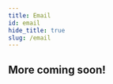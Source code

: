 ```yaml
---
title: Email
id: email
hide_title: true
slug: /email
---
```



<DocPageHeader
  title="Email"
  subtitle="Neosync is an open-source, developer-first product that allows you to create anonymized, secure test data that you can sync across all of your environments for high quality local, stage and CI testing."
/>

## More coming soon!
